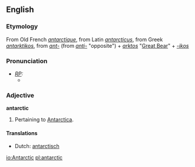 {{see|Antarctic}}
==English==
===Etymology===
From Old French ''[[antarctique]]'', from Latin ''[[antarcticus]]'', from Greek ''[[antarktikos]]'', from ''[[ant-]]'' (from ''[[anti-]]'' "opposite") + ''[[arktos]]'' "[[Great Bear]]" + ''[[-ikos]]''

===Pronunciation===
* ''[[RP]]:''
** {{IPA|/ænˈtɑːktɪk/}}

===Adjective===
'''antarctic'''
# Pertaining to [[Antarctica]].

====Translations====
{{top}}
* Dutch: [[antarctisch]]
{{mid}}
{{bottom}}
[[io:Antarctic]]
[[pl:antarctic]]